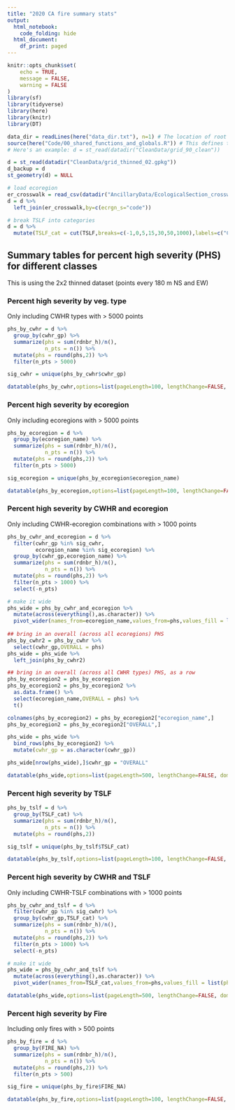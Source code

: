 ```yaml
---
title: "2020 CA fire summary stats"
output:
  html_notebook:
    code_folding: hide
  html_document:
    df_print: paged
---
```


```r

knitr::opts_chunk$set(
	echo = TRUE,
	message = FALSE,
	warning = FALSE
)
library(sf)
library(tidyverse)
library(here)
library(knitr)
library(DT)

data_dir = readLines(here("data_dir.txt"), n=1) # The location of root of the data directory on your computer should be specified in "data_dir.txt" (ignored by git)
source(here("Code/00_shared_functions_and_globals.R")) # This defines the function `datadir()` which makes it easy to refer to data that is stored outside the repo
# Here's an example: d = st_read(datadir("CleanData/grid_90_clean"))

d = st_read(datadir("CleanData/grid_thinned_02.gpkg"))
d_backup = d
st_geometry(d) = NULL

# load ecoregion
er_crosswalk = read_csv(datadir("AncillaryData/EcologicalSection_crosswalk.csv"))
d = d %>%
  left_join(er_crosswalk,by=c(ecrgn_s="code"))

# break TSLF into categories
d = d %>%
  mutate(TSLF_cat = cut(TSLF,breaks=c(-1,0,5,15,30,50,1000),labels=c("0","1-5","6-15","16-30","31-50","50+"), include.lowest=TRUE))


```


## Summary tables for percent high severity (PHS) for different classes
This is using the 2x2 thinned dataset (points every 180 m NS and EW)

### Percent high severity by veg. type
Only including CWHR types with > 5000 points

```r
phs_by_cwhr = d %>%
  group_by(cwhr_gp) %>%
  summarize(phs = sum(rdnbr_h)/n(),
            n_pts = n()) %>%
  mutate(phs = round(phs,2)) %>%
  filter(n_pts > 5000)

sig_cwhr = unique(phs_by_cwhr$cwhr_gp)

datatable(phs_by_cwhr,options=list(pageLength=100, lengthChange=FALSE, dom='t', columnDefs =          list(list(className = 'dt-center', targets = "_all"))), width=500)
```
### Percent high severity by ecoregion
Only including ecoregions with > 5000 points
```r
phs_by_ecoregion = d %>%
  group_by(ecoregion_name) %>%
  summarize(phs = sum(rdnbr_h)/n(),
            n_pts = n()) %>%
  mutate(phs = round(phs,2)) %>%
  filter(n_pts > 5000)

sig_ecoregion = unique(phs_by_ecoregion$ecoregion_name)

datatable(phs_by_ecoregion,options=list(pageLength=100, lengthChange=FALSE, dom='t', columnDefs =          list(list(className = 'dt-center', targets = "_all"))), width=500)
```
### Percent high severity by CWHR and ecoregion
Only including CWHR-ecoregion combinations with > 1000 points
```r
phs_by_cwhr_and_ecoregion = d %>%
  filter(cwhr_gp %in% sig_cwhr,
         ecoregion_name %in% sig_ecoregion) %>%
  group_by(cwhr_gp,ecoregion_name) %>%
  summarize(phs = sum(rdnbr_h)/n(),
            n_pts = n()) %>%
  mutate(phs = round(phs,2)) %>%
  filter(n_pts > 1000) %>%
  select(-n_pts)

# make it wide
phs_wide = phs_by_cwhr_and_ecoregion %>%
  mutate(across(everything(),as.character)) %>%
  pivot_wider(names_from=ecoregion_name,values_from=phs,values_fill = list(phs="--"))
  
## bring in an overall (across all ecoregions) PHS
phs_by_cwhr2 = phs_by_cwhr %>%
  select(cwhr_gp,OVERALL = phs)
phs_wide = phs_wide %>%
  left_join(phs_by_cwhr2)

## bring in an overall (across all CWHR types) PHS, as a row
phs_by_ecoregion2 = phs_by_ecoregion
phs_by_ecoregion2 = phs_by_ecoregion2 %>%
  as.data.frame() %>%
  select(ecoregion_name,OVERALL = phs) %>%
  t()

colnames(phs_by_ecoregion2) = phs_by_ecoregion2["ecoregion_name",]
phs_by_ecoregion2 = phs_by_ecoregion2["OVERALL",]

phs_wide = phs_wide %>%
  bind_rows(phs_by_ecoregion2) %>%
  mutate(cwhr_gp = as.character(cwhr_gp))

phs_wide[nrow(phs_wide),]$cwhr_gp = "OVERALL"

datatable(phs_wide,options=list(pageLength=500, lengthChange=FALSE, dom='t', columnDefs =          list(list(className = 'dt-center', targets = "_all"))), width=500)
```

### Percent high severity by TSLF
```r
phs_by_tslf = d %>%
  group_by(TSLF_cat) %>%
  summarize(phs = sum(rdnbr_h)/n(),
            n_pts = n()) %>%
  mutate(phs = round(phs,2))

sig_tslf = unique(phs_by_tslf$TSLF_cat)

datatable(phs_by_tslf,options=list(pageLength=100, lengthChange=FALSE, dom='t', columnDefs =          list(list(className = 'dt-center', targets = "_all"))), width=500)
```

### Percent high severity by CWHR and TSLF
Only including CWHR-TSLF combinations with > 1000 points
```r
phs_by_cwhr_and_tslf = d %>%
  filter(cwhr_gp %in% sig_cwhr) %>%
  group_by(cwhr_gp,TSLF_cat) %>%
  summarize(phs = sum(rdnbr_h)/n(),
            n_pts = n()) %>%
  mutate(phs = round(phs,2)) %>%
  filter(n_pts > 1000) %>%
  select(-n_pts)

# make it wide
phs_wide = phs_by_cwhr_and_tslf %>%
  mutate(across(everything(),as.character)) %>%
  pivot_wider(names_from=TSLF_cat,values_from=phs,values_fill = list(phs="--"))

datatable(phs_wide,options=list(pageLength=500, lengthChange=FALSE, dom='t', columnDefs =          list(list(className = 'dt-center', targets = "_all"))), width=500)
```


### Percent high severity by Fire
Including only fires with > 500 points
```r
phs_by_fire = d %>%
  group_by(FIRE_NA) %>%
  summarize(phs = sum(rdnbr_h)/n(),
            n_pts = n()) %>%
  mutate(phs = round(phs,2)) %>%
  filter(n_pts > 500)

sig_fire = unique(phs_by_fire$FIRE_NA)

datatable(phs_by_fire,options=list(pageLength=100, lengthChange=FALSE, dom='t', columnDefs =          list(list(className = 'dt-center', targets = "_all"))), width=500)
```